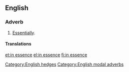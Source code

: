 ==English==

===Adverb===
{{en-adv|head=[[in]] [[essence]]|-}}

# [[essentially|Essentially]].

====Translations====
{{trans-see|essentially}}

[[Category:English hedges]]
[[Category:English modal adverbs]]

[[et:in essence]]
[[el:in essence]]
[[fi:in essence]]